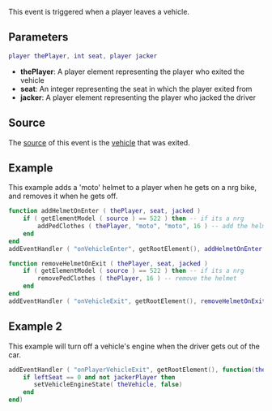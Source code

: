  
{{Server event}}
This event is triggered when a player leaves a vehicle.

==Parameters== 
<syntaxhighlight lang="lua">
player thePlayer, int seat, player jacker
</syntaxhighlight> 

*'''thePlayer''': A player element representing the player who exited the vehicle
*'''seat''': An integer representing the seat in which the player exited from
*'''jacker''': A player element representing the player who jacked the driver

==Source==
The [[/event_system#Event_source.md|source]] of this event is the [[/vehicle.md|vehicle]] that was exited.

==Example== 
This example adds a 'moto' helmet to a player when he gets on a nrg bike, and removes it when he gets off.
<syntaxhighlight lang="lua">
function addHelmetOnEnter ( thePlayer, seat, jacked )
    if ( getElementModel ( source ) == 522 ) then -- if its a nrg
        addPedClothes ( thePlayer, "moto", "moto", 16 ) -- add the helmet
    end
end
addEventHandler ( "onVehicleEnter", getRootElement(), addHelmetOnEnter )

function removeHelmetOnExit ( thePlayer, seat, jacked )
    if ( getElementModel ( source ) == 522 ) then -- if its a nrg
        removePedClothes ( thePlayer, 16 ) -- remove the helmet
    end
end
addEventHandler ( "onVehicleExit", getRootElement(), removeHelmetOnExit )
</syntaxhighlight>


==Example 2== 
This example will turn off a vehicle's engine when the driver gets out of the car.
<syntaxhighlight lang="lua">
addEventHandler ( "onPlayerVehicleExit", getRootElement(), function(theVehicle, leftSeat, jackerPlayer)
    if leftSeat == 0 and not jackerPlayer then
       setVehicleEngineState( theVehicle, false)
    end
end)
</syntaxhighlight>

{{See also/Server event|Vehicle events}}